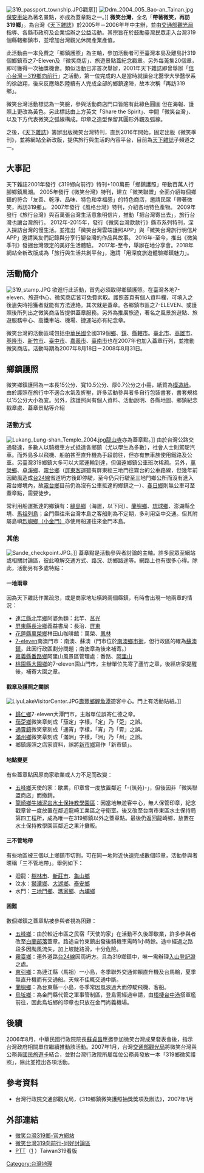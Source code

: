 [[File:319_passport_township.JPG|right]]戳章]]
[[File:Ddm_2004_005_Bao-an_Tainan.jpg|right]][[保安車站|保安車站]]為著名景點，亦成為蓋章點之一。]]
'''微笑台灣'''，全名「'''帶著微笑，再訪319鄉'''」。為台灣《[[天下雜誌|天下雜誌]]》於2005年－2006年年中主辦，並由[[中華民國交通部|交通部]][[觀光局|觀光局]]指導、各縣市政府及企業協辦之公益活動。其宗旨在於鼓勵臺灣民眾走入台灣319個縣轄鄉鎮市，並增加台灣觀光休閒產業產值。

此活動由一本免費之「鄉鎮護照」為主軸，參加活動者可至臺灣本島及離島計319個鄉鎮市之7-Eleven及「微笑商店」、旅遊景點蓋紀念戳章。另外每蒐集20個章，即可獲得一次抽獎機會。類似活動已非首次舉辦，2001年天下雜誌即曾舉辦「[[信心台灣|信心台灣－319鄉向前行]]」之活動，第一位完成的人是當時就讀台北醫學大學醫學系的徐啟翔，後來反應熱烈陸續有人完成全部的鄉鎮達陣，故本次稱「再訪319鄉」。

微笑台灣活動標誌為一笑臉，參與活動商店門口皆貼有此綠色圓圖 但在海報、護照上更改為黃色。另此標誌由上方英文「Share the Spirit」、中間「微笑台灣」、以及下方代表微笑之弧線構成。印章之造型保留其圓形外觀及弧線。

之後，《[[天下雜誌|天下雜誌]]》籌辦出版微笑台灣特刊，直到2016年開始，固定出版《微笑季刊》，並將網站全新改版，提供旅行與生活的內容平台，目前為[[天下雜誌|天下雜誌]]子頻道之一。

== 大事記 ==
天下雜誌2001年發行《319鄉向前行》特刊+100萬冊「鄉鎮護照」帶動百萬人行腳鄉鎮風潮。
2005年發行《微笑台灣》特刊，建立「微笑聯盟」全面介紹每個鄉鎮的符合「友善、乾淨、品味、特色和幸福感」的特色商店，邀請民眾「帶著微笑，再訪319鄉」。
2007年發行《風格台灣》特刊，介紹各地特色產物。
2009年發行《旅行台灣》與百萬張台灣生活意象明信片，推動「把台灣寄出去」，旅行台灣也讓台灣旅行。
2012年-2015年，發行《微笑台灣款款行》縣市系列特刊，深入探訪台灣的慢生活。並推出「微笑台灣雲端護照APP」與「微笑台灣旅行明信片APP」邀請笑友們記錄與分享行腳台灣的作品與故事。
2016年-至今，推出《微笑季刊》發掘台灣限定的美好生活體驗。
2017年-至今，舉辦在地分享會。2018年網站全新改版成為「旅行與生活共創平台」，邀請「用深度旅遊體驗鄉鎮魅力」。

== 活動簡介 ==
[[File:319_stamp.JPG|right]]
欲進行此活動，首先必須取得鄉鎮護照。在臺灣各地7-eleven、旅遊中心、微笑商店皆可免費索取。護照首頁有個人資料欄，可填入之後遺失時拾獲者就能有方法連絡。其次就是蓋章。各鄉鎮市區之7-ELEVEN、或護照後所列出之微笑商店皆提供蓋章服務。另外為推廣旅遊，著名之風景旅遊點、旅遊服務中心、高鐵車站、機場、捷運站亦有紀念章。

微笑台灣的活動區域包括[[中華民國|中華民國]]全國319個[[鄉_(中華民國)|鄉]]、[[鎮_(中華民國)|鎮]]、[[縣轄市|縣轄市]]。[[臺北市|臺北市]]、[[高雄市|高雄市]]、[[基隆市|基隆市]]、[[新竹市|新竹市]]、[[臺中市|臺中市]]、[[嘉義市|嘉義市]]、[[臺南市|臺南市]]也在2007年也加入蓋章行列，並推動微笑商店。活動時期為2007年8月18日－2008年8月31日。

== 鄉鎮護照 ==
微笑鄉鎮護照為一本長15公分、寬10.5公分、厚0.7公分之小冊，紙質為[[模造紙|模造紙]]。由於護照在旅行中不適合水氣及折壓，許多活動參與者多自行包裝書套，書套規格以15公分大小為宜。另外，該護照尚有個人資料、活動說明、各縣地圖、鄉鎮紀念戳章處、蓋章景點等介紹
=== 活動方式===
[[File:Lukang_Lung-shan_Temple_2004.jpg|right]][[鹿港龍山寺|龍山寺]]亦為蓋章點。]]
由於台灣公路交通發達，多數人以騎機車方式抵達各鄉鎮（尤以學生為多數），社會人士則駕駛汽車。而外島多以飛機、船舶甚至直升機為手段前往，但亦有無車族使用鐵路及公車。另臺灣319鄉鎮大多可以大眾運輸到達，但偏遠鄉鎮公車班次稀疏。另外，[[萬榮鄉|萬榮鄉]]、[[卓溪鄉|卓溪鄉]]、[[霧台鄉|霧台鄉]]（[[屏東客運|屏東客運]]雖有屏東經三地門往霧台的公車路線，但幾年前因颱風造成[[台24線|台24線]]省道坍方後即停駛，至今仍只行駛至三地門鄉公所而沒有進入霧台鄉境內，故[[霧台鄉|霧台鄉]]目前仍為沒有公車抵達的鄉鎮之一）、[[春日鄉|春日鄉]]則無公車可至蓋章點，需要徒步。

常利用船運抵達的鄉鎮有：[[綠島鄉|綠島鄉]]（海運，以下同）、[[蘭嶼鄉|蘭嶼鄉]]、[[琉球鄉|琉球鄉]]、澎湖縣全境、[[馬祖列島|馬祖列島]]；金門縣往來台灣本島之客船則為不定期，多利用空中交通。但其附屬島嶼[[烈嶼鄉|烈嶼鄉（小金門）]]亦使用船運往來金門本島。

=== 其他 ===
[[File:Sande_checkpoint.JPG|thumb]]。]]
蓋章點是活動參與者討論的主軸。許多民眾至網站或相關討論區，彼此暸解交通方式、路況、訪鄉路途等。網路上也有很多心得。除此，活動另有多處特點：
==== 一地兩章 ====
因為天下雜誌作業疏忽，或是商家地址橫跨兩個縣鎮，有時會出現一地兩章的情況：
*[[連江縣_(中華民國)|連江縣]][[北竿鄉|北竿鄉]]阿婆魚麵：北竿、[[莒光鄉|莒光]]
*[[屏東縣|屏東縣]][[長治鄉|長治鄉]]義益書局：長治、[[屏東市|屏東]]
*[[花蓮縣|花蓮縣]][[萬榮鄉|萬榮鄉]]林田山咖啡館：萬榮、[[鳳林鎮_(台灣)|鳳林]]
*[[7-eleven|7-eleven]]南澳門市：南澳、蘇澳（門市位於[[南澳鄉|南澳鄉市街]]，但行政區的確為[[蘇澳鎮_(台灣)|蘇澳鎮]]，此因行政區劃分問題；南澳章為後來補寄。）
*[[嘉義縣|嘉義縣]][[番路鄉|番路鄉]]阿里山風景區管理處：番路、[[阿里山鄉|阿里山]]
*[[桃園市|桃園縣]][[大園區|大園鄉]]的7-eleven園山門市，主辦單位先寄了蘆竹之章，後經店家提醒後，補寄大園之章。

====戳章及護照之闕誤====
[[File:LiyuLakeVisitorCenter.JPG|right]][[壽豐鄉|壽豐鄉]][[鯉魚潭_(花蓮)|鯉魚潭]]遊客中心。門上有活動貼紙。]]
*[[歸仁區|歸仁鄉]]7-eleven大潭門市，主辦單位誤寄仁德之章。
*[[茄萣區|茄萣鄉]]微笑章刻成「茄定」字樣，「定」乃「萣」之誤。
*[[通霄鎮|通霄鎮]]微笑章刻成「通宵」字樣，「宵」乃「霄」之誤。
*[[滿州鄉|滿州鄉]]微笑章刻成「滿洲」字樣，「洲」乃「州」之誤。
*鄉鎮護照之店家資料，誤將[[新市區_(臺南市)|新市鄉]]寫作「新市鎮」。
==== 地點變更 ====
有些蓋章點因原商家歇業或人力不足而改變：
*[[五峰鄉_(台灣)|五峰鄉]]天使的家：歇業，印章曾一度放置鄰近「-{筑苑}-」，但後因非「微笑聯盟商店」而撤銷。
*[[龍崎區|龍崎鄉]][[牛埔泥岩水土保持教學園區|牛埔泥岩水土保持教學園區]]：因當地無遊客中心，無人保管印章，紀念戳章曾一度放置在鄰近龍崎工業區之守衛室。後又改至台南市東區水土保持局第四工程所，成為唯一在319鄉鎮以外之蓋章點。最後仍返回龍崎鄉，放置在水土保持教學園區鄰近之果汁攤販。
==== 三不管地帶 ====
有些地區被三個以上鄉鎮市切割，可在同一地附近快速完成數個印章，活動參與者暱稱「三不管地帶」。舉例如下：
*迴龍：[[樹林區|樹林市]]、[[新莊區|新莊市]]、[[龜山區|龜山鄉]]
*汶水：[[獅潭鄉|獅潭鄉]]、[[大湖鄉_(台灣)|大湖鄉]]、[[泰安鄉|泰安鄉]]
*水門：[[三地門鄉|三地門鄉]]、[[瑪家鄉|瑪家鄉]]、[[內埔鄉|內埔鄉]]

==== 困難 ====
數個鄉鎮之蓋章點被參與者視為困難：
*[[五峰鄉_(台灣)|五峰鄉]]：由於較近市區之民宿「天使的家」在活動不久後即歇業，許多參與者改至[[白蘭部落|白蘭部落]]蓋章。路途自竹東鎮出發後騎機車需時1小時餘。途中經過之路段多因颱風流失，加上坡陡路滑，十分危險。
*[[霧臺鄉|霧臺鄉]]：連外道路[[台24線|台24線]]因雨坍方。且為319鄉鎮中，唯一需辦理[[入山登記證|入山登記證]]之處。
*[[東引鄉|東引鄉]]：為連江縣（馬祖）一小島，冬季聯外交通仰賴直升機及台馬輪，夏季無直升機而有交通船。天候不佳輒交通中斷。
*[[蘭嶼鄉|蘭嶼鄉]]：為台東縣一小島，冬季常因風浪過大而停駛飛機、客船。
*[[烏坵鄉|烏坵鄉]]：為金門縣代管之軍事管制區，登島需經過申請，由[[梧棲區|梧棲]][[台中港|台中港]]搭軍艦前往，因此烏坵鄉的印章也只放在金門尚義機場。

== 後續 ==
2006年8月，中華民國行政院院長[[蘇貞昌|蘇貞昌]]應邀參加微笑台灣成果發表會後，指示台灣政府相關單位繼續推動該活動。2007年1月，台灣[[中華民國交通部|交通部]][[觀光局|觀光局]]將微笑台灣與公務員[[國民旅遊卡|國民旅遊卡]]結合，並對台灣行政院所屬每位公務員發放一本「319鄉微笑護照」，除此並推出各項活動。

==參考資料==
*台灣行政院交通部觀光局，《319鄉鎮微笑護照抽獎獎項及辦法》，2007年1月

== 外部連結 ==
*[http://www.319.com.tw/ 微笑台灣319鄉-官方網站] {{Wayback|url=http://www.319.com.tw/ |date=20060411154512 }}
*[https://web.archive.org/web/20060203195923/http://319.idv.tw/ 微笑台灣319向前行-同好討論區]
*[[批踢踢|PTT]]（[telnet://ptt.cc] {{Wayback|url=telnet://ptt.cc/ |date=20120317202050 }}）Taiwan319看版

[[Category:台灣地理|Category:台灣地理]]